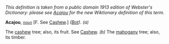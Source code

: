 ''This definition is taken from a public domain 1913 edition of Webster's Dictionary: please see [[Acajou]] for the new Wiktionary definition of this term.''

'''Acajou''', ''<code>[[noun (part of speech)|noun]]</code>'' [F. See [[Cashew]].] ''([[Bot (subject)|Bot]]).'' ''(a)''

The [[cashew]] tree; also, its fruit. See [[Cashew]]. ''(b)'' The [[mahogany]] tree; also, its timber.